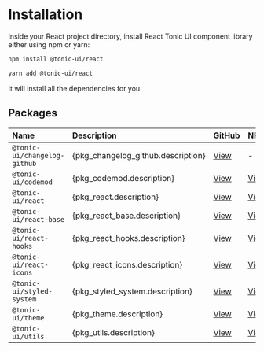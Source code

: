 
# Installation

Inside your React project directory, install React Tonic UI component library either using npm or yarn:

```bash
npm install @tonic-ui/react
```

```bash
yarn add @tonic-ui/react
```

It will install all the dependencies for you.

## Packages

| Name | Description | GitHub | NPM | Documentation |
| :--- | :---------- | :----- | :-- | :------------ |
| `@tonic-ui/changelog-github` | {pkg_changelog_github.description} | [View](https://github.com/trendmicro-frontend/tonic-ui/tree/master/packages/changelog-github) | - | - |
| `@tonic-ui/codemod` | {pkg_codemod.description} | [View](https://github.com/trendmicro-frontend/tonic-ui/tree/master/packages/codemod) | [View](https://www.npmjs.com/package/@tonic-ui/codemod) | - |
| `@tonic-ui/react` | {pkg_react.description} | [View](https://github.com/trendmicro-frontend/tonic-ui/tree/master/packages/react) | [View](https://www.npmjs.com/package/@tonic-ui/react) | [View](../components) |
| `@tonic-ui/react-base` | {pkg_react_base.description} | [View](https://github.com/trendmicro-frontend/tonic-ui/tree/master/packages/react-base) | [View](https://www.npmjs.com/package/@tonic-ui/react-base) | - |
| `@tonic-ui/react-hooks` | {pkg_react_hooks.description} | [View](https://github.com/trendmicro-frontend/tonic-ui/tree/master/packages/react-hooks) | [View](https://www.npmjs.com/package/@tonic-ui/react-hooks) | [View](../hooks) |
| `@tonic-ui/react-icons` | {pkg_react_icons.description} | [View](https://github.com/trendmicro-frontend/tonic-ui/tree/master/packages/react-icons) | [View](https://www.npmjs.com/package/@tonic-ui/react-icons) | [View](../icons) |
| `@tonic-ui/styled-system` | {pkg_styled_system.description} | [View](https://github.com/trendmicro-frontend/tonic-ui/tree/master/packages/styled-system) | [View](https://www.npmjs.com/package/@tonic-ui/styled-system) | [View](../styled-system) |
| `@tonic-ui/theme` | {pkg_theme.description} | [View](https://github.com/trendmicro-frontend/tonic-ui/tree/master/packages/theme) | [View](https://www.npmjs.com/package/@tonic-ui/theme) | [View](../theme) |
| `@tonic-ui/utils` | {pkg_utils.description} | [View](https://github.com/trendmicro-frontend/tonic-ui/tree/master/packages/utils) | [View](https://www.npmjs.com/package/@tonic-ui/utils) | - |

